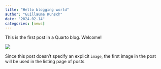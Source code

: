 ```yaml
---
title: "Hello blogging world"
author: "Guillaume Kunsch"
date: "2024-02-14"
categories: [news]
---
```


This is the first post in a Quarto blog. Welcome!

![](thumbnail.jpg)

Since this post doesn't specify an explicit `image`, the first image in the post will be used in the listing page of posts.
